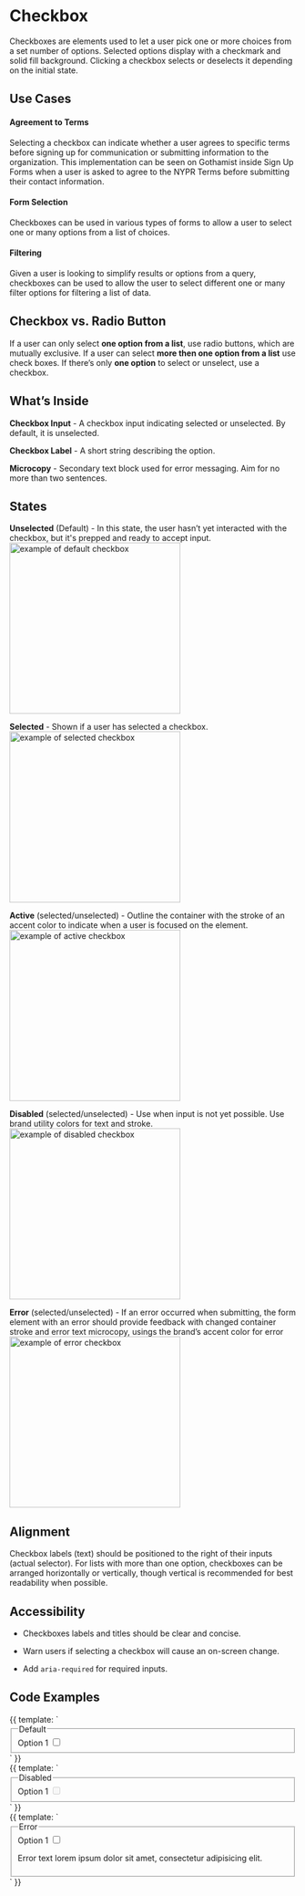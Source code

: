 
<Meta title="Components/Atoms/Checkbox" />


# Checkbox

Checkboxes are elements used to let a user pick one or more choices from a set number of options. Selected options display with a checkmark and solid fill background. Clicking a checkbox selects or deselects it depending on the initial state.


## Use Cases


#### Agreement to Terms
Selecting a checkbox can indicate whether a user agrees to specific terms before signing up for communication or submitting information to the organization. This implementation can be seen on Gothamist inside Sign Up Forms when a user is asked to agree to the NYPR Terms before submitting their contact information.


#### Form Selection
Checkboxes can be used in various types of forms to allow a user to select one or many options from a list of choices.



#### Filtering
Given a user is looking to simplify results or options from a query, checkboxes can be used to allow the user to select different one or many filter options for filtering a list of data.




## Checkbox vs. Radio Button

If a user can only select **one option from a list**, use radio buttons, which are mutually exclusive. If a user can select **more then one option from a list** use check boxes. If there’s only **one option** to select or unselect, use a checkbox.





## What’s Inside

**Checkbox Input** - A checkbox input indicating selected or unselected. By default, it is unselected.

**Checkbox Label** - A short string describing the option.

**Microcopy** - Secondary text block used for error messaging. Aim for no more than two sentences.




## States



**Unselected** (Default) - In this state, the user hasn’t yet interacted with the checkbox, but it's prepped and ready to accept input.
<img
    alt="example of default checkbox"
    src="./images/Molecules-Checkbox-DefaultState.png"
    width="300"
/>
<br />


**Selected** - Shown if a user has selected a checkbox.
<img
    alt="example of selected checkbox"
    src="./images/Molecules-Checkbox-SelectedState.png"
    width="300"
/>
<br />



**Active** (selected/unselected) - Outline the container with the stroke of an accent color to indicate when a user is focused on the element.
<img
    alt="example of active checkbox"
    src="./images/Molecules-Checkbox-FocusedState.png"
    width="300"
/>
<br />


**Disabled** (selected/unselected) - Use when input is not yet possible. Use brand utility colors for text and stroke.
<img
    alt="example of disabled checkbox"
    src="./images/Molecules-Checkbox-DisabledState.png"
    width="300"
/>
<br />


**Error** (selected/unselected) - If an error occurred when submitting, the form element with an error should provide feedback with changed container stroke and error text microcopy, usings the brand’s accent color for error
<img
    alt="example of error checkbox"
    src="./images/Molecules-Checkbox-ErrorState.png"
    width="300"
/>
<br />


## Alignment

Checkbox labels (text) should be positioned to the right of their inputs (actual selector). For lists with more than one option, checkboxes can be arranged horizontally or vertically, though vertical is recommended for best readability when possible.




## Accessibility

-   Checkboxes labels and titles should be clear and concise.

-   Warn users if selecting a checkbox will cause an on-screen change.

-   Add `aria-required` for required inputs.


## Code Examples

<Canvas>
    <Story name="Default">
        {{
            template: `
              <div>
                <fieldset>
                  <legend>Default</legend>
                  <label>Option 1 <input type="checkbox"></label>
                </fieldset>
              </div>
            `
        }}
    </Story>
</Canvas>

<br/>

<Canvas>
    <Story name="Disabled">
        {{
            template: `
              <div>
                <fieldset>
                  <legend>Disabled</legend>
                  <label class="disabled">Option 1 <input type="checkbox" disabled aria-disabled="true"></label>
                </fieldset>
              </div>
            `
        }}
    </Story>
</Canvas>

<br/>

<Canvas>
    <Story name="Error">
        {{
            template: `
              <div>
                <fieldset>
                  <legend>Error</legend>
                  <label class="error">Option 1
                    <input type="checkbox">
                    <p class="error">Error text lorem ipsum dolor sit amet, consectetur adipisicing elit.</p>
                  </label>
                </fieldset>
              </div>
`
        }}
    </Story>
</Canvas>
